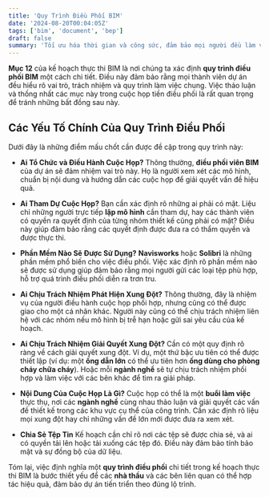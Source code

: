 ```yaml
---
title: 'Quy Trình Điều Phối BIM'
date: '2024-08-20T00:04:05Z'
tags: ['bim', 'document', 'bep']
draft: false
summary: 'Tối ưu hóa thời gian và công sức, đảm bảo mọi người đều làm việc hiệu quả và đồng bộ.'
---
```


**Mục 12** của kế hoạch thực thi BIM là nơi chúng ta xác định **quy trình điều phối BIM** một cách chi tiết. Điều này đảm bảo rằng mọi thành viên dự án đều hiểu rõ vai trò, trách nhiệm và quy trình làm việc chung. Việc thảo luận và thống nhất các mục này trong cuộc họp tiền điều phối là rất quan trọng để tránh những bất đồng sau này.

## Các Yếu Tố Chính Của Quy Trình Điều Phối

Dưới đây là những điểm mấu chốt cần được đề cập trong quy trình này:

- **Ai Tổ Chức và Điều Hành Cuộc Họp?**
  Thông thường, **điều phối viên BIM** của dự án sẽ đảm nhiệm vai trò này. Họ là người xem xét các mô hình, chuẩn bị nội dung và hướng dẫn các cuộc họp để giải quyết vấn đề hiệu quả.

- **Ai Tham Dự Cuộc Họp?**
  Bạn cần xác định rõ những ai phải có mặt. Liệu chỉ những người trực tiếp **lập mô hình** cần tham dự, hay các thành viên có quyền ra quyết định của từng nhóm thiết kế cũng phải có mặt? Điều này giúp đảm bảo rằng các quyết định được đưa ra có thẩm quyền và được thực thi.

- **Phần Mềm Nào Sẽ Được Sử Dụng?**
  **Navisworks** hoặc **Solibri** là những phần mềm phổ biến cho việc điều phối. Việc xác định rõ phần mềm nào sẽ được sử dụng giúp đảm bảo rằng mọi người gửi các loại tệp phù hợp, hỗ trợ quá trình điều phối diễn ra trơn tru.

- **Ai Chịu Trách Nhiệm Phát Hiện Xung Đột?**
  Thông thường, đây là nhiệm vụ của người điều hành cuộc họp phối hợp, nhưng cũng có thể được giao cho một cá nhân khác. Người này cũng có thể chịu trách nhiệm liên hệ với các nhóm nếu mô hình bị trễ hạn hoặc gửi sai yêu cầu của kế hoạch.

- **Ai Chịu Trách Nhiệm Giải Quyết Xung Đột?**
  Cần có một quy định rõ ràng về cách giải quyết xung đột. Ví dụ, một thứ bậc ưu tiên có thể được thiết lập (ví dụ: một **ống dẫn lớn** có thể ưu tiên hơn **ống dùng cho phòng cháy chữa cháy**). Hoặc mỗi **ngành nghề** sẽ tự chịu trách nhiệm phối hợp và làm việc với các bên khác để tìm ra giải pháp.

- **Nội Dung Của Cuộc Họp Là Gì?**
  Cuộc họp có thể là một **buổi làm việc** thực thụ, nơi các **ngành nghề** cùng nhau thảo luận và giải quyết các vấn đề thiết kế trong các khu vực cụ thể của công trình. Cần xác định rõ liệu mọi xung đột hay chỉ những vấn đề lớn mới được đưa ra xem xét.

- **Chia Sẻ Tệp Tin**
  Kế hoạch cần chỉ rõ nơi các tệp sẽ được chia sẻ, và ai có quyền tải lên hoặc tải xuống các tệp đó. Điều này đảm bảo tính bảo mật và sự đồng bộ của dữ liệu.

Tóm lại, việc định nghĩa một **quy trình điều phối** chi tiết trong kế hoạch thực thi BIM là bước thiết yếu để các **nhà thầu** và các bên liên quan có thể hợp tác hiệu quả, đảm bảo dự án tiến triển theo đúng lộ trình.
